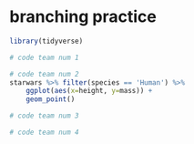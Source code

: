 # branching practice

```r
library(tidyverse)
```

```r
# code team num 1
```

```r
# code team num 2
starwars %>% filter(species == 'Human') %>%
    ggplot(aes(x=height, y=mass)) +
    geom_point()
```

```r
# code team num 3
```

```r
# code team num 4
```

